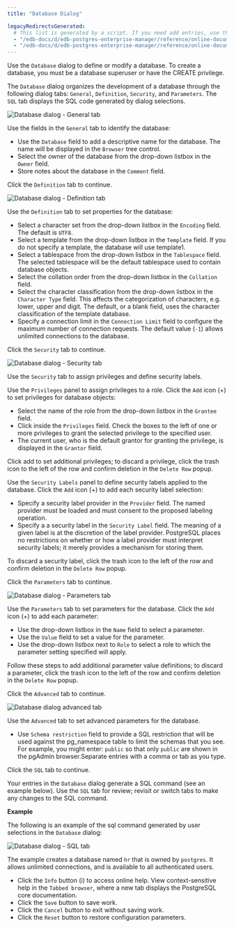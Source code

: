 ```yaml
---
title: "Database Dialog"

legacyRedirectsGenerated:
  # This list is generated by a script. If you need add entries, use the `legacyRedirects` key.
  - "/edb-docs/d/edb-postgres-enterprise-manager/reference/online-documentation/8.0/database_dialog.html"
  - "/edb-docs/d/edb-postgres-enterprise-manager/reference/online-documentation/latest/database_dialog.html"
---
```


<div id="database_dialog" class="registered_link"></div>

Use the `Database` dialog to define or modify a database. To create a database, you must be a database superuser or have the CREATE privilege.

The `Database` dialog organizes the development of a database through the following dialog tabs: `General`, `Definition`, `Security`, and `Parameters`. The `SQL` tab displays the SQL code generated by dialog selections.

![Database dialog - General tab](../../images/database_general.png)

Use the fields in the `General` tab to identify the database:

-   Use the `Database` field to add a descriptive name for the database. The name will be displayed in the `Browser` tree control.
-   Select the owner of the database from the drop-down listbox in the `Owner` field.
-   Store notes about the database in the `Comment` field.

Click the `Definition` tab to continue.

![Database dialog - Definition tab](../../images/database_definition.png)

Use the `Definition` tab to set properties for the database:

-   Select a character set from the drop-down listbox in the `Encoding` field. The default is `UTF8`.
-   Select a template from the drop-down listbox in the `Template` field. If you do not specify a template, the database will use template1.
-   Select a tablespace from the drop-down listbox in the `Tablespace` field. The selected tablespace will be the default tablespace used to contain database objects.
-   Select the collation order from the drop-down listbox in the `Collation` field.
-   Select the character classification from the drop-down listbox in the `Character Type` field. This affects the categorization of characters, e.g. lower, upper and digit. The default, or a blank field, uses the character classification of the template database.
-   Specify a connection limit in the `Connection Limit` field to configure the maximum number of connection requests. The default value (`-1`) allows unlimited connections to the database.

Click the `Security` tab to continue.

![Database dialog - Security tab](../../images/database_security.png)

Use the `Security` tab to assign privileges and define security labels.

Use the `Privileges` panel to assign privileges to a role. Click the `Add` icon (+) to set privileges for database objects:

-   Select the name of the role from the drop-down listbox in the `Grantee` field.
-   Click inside the `Privileges` field. Check the boxes to the left of one or more privileges to grant the selected privilege to the specified user.
-   The current user, who is the default grantor for granting the privilege, is displayed in the `Grantor` field.

Click add to set additional privileges; to discard a privilege, click the trash icon to the left of the row and confirm deletion in the `Delete Row` popup.

Use the `Security Labels` panel to define security labels applied to the database. Click the `Add` icon (+) to add each security label selection:

-   Specify a security label provider in the `Provider` field. The named provider must be loaded and must consent to the proposed labeling operation.
-   Specify a a security label in the `Security Label` field. The meaning of a given label is at the discretion of the label provider. PostgreSQL places no restrictions on whether or how a label provider must interpret security labels; it merely provides a mechanism for storing them.

To discard a security label, click the trash icon to the left of the row and confirm deletion in the `Delete Row` popup.

Click the `Parameters` tab to continue.

![Database dialog - Parameters tab](../../images/database_parameters.png)

Use the `Parameters` tab to set parameters for the database. Click the `Add` icon (+) to add each parameter:

-   Use the drop-down listbox in the `Name` field to select a parameter.
-   Use the `Value` field to set a value for the parameter.
-   Use the drop-down listbox next to `Role` to select a role to which the parameter setting specified will apply.

Follow these steps to add additional parameter value definitions; to discard a parameter, click the trash icon to the left of the row and confirm deletion in the `Delete Row` popup.

Click the `Advanced` tab to continue.

<img src="../../images/database_advanced.png" class="align-center" alt="Database dialog advanced tab" />

Use the `Advanced` tab to set advanced parameters for the database.

-   Use `Schema restriction` field to provide a SQL restriction that will be used against the pg_namespace table to limit the schemas that you see. For example, you might enter: `public` so that only `public` are shown in the pgAdmin browser.Separate entries with a comma or tab as you type.

Click the `SQL` tab to continue.

Your entries in the `Database` dialog generate a SQL command (see an example below). Use the `SQL` tab for review; revisit or switch tabs to make any changes to the SQL command.

**Example**

The following is an example of the sql command generated by user selections in the `Database` dialog:

![Database dialog - SQL tab](../../images/database_sql.png)

The example creates a database named `hr` that is owned by `postgres`. It allows unlimited connections, and is available to all authenticated users.

-   Click the `Info` button (i) to access online help. View context-sensitive help in the `Tabbed browser`, where a new tab displays the PostgreSQL core documentation.
-   Click the `Save` button to save work.
-   Click the `Cancel` button to exit without saving work.
-   Click the `Reset` button to restore configuration parameters.
